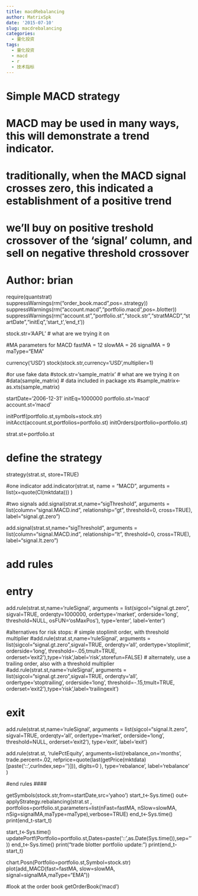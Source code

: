 ```yaml
---
title: macdRebalancing
author: MatrixSpk
date: '2015-07-10'
slug: macdrebalancing
categories:
  - 量化投资
tags:
  - 量化投资
  - macd
  - r
  - 技术指标
---
```

# Simple MACD strategy
#
# MACD may be used in many ways, this will demonstrate a trend indicator.
# 
# traditionally, when the MACD signal crosses zero, this indicated a establishment of a positive trend
#
# we'll buy on positive treshold crossover of the 'signal' column, and sell on negative threshold crossover
# 
# Author: brian
###############################################################################


require(quantstrat)
suppressWarnings(rm("order_book.macd",pos=.strategy))
suppressWarnings(rm("account.macd","portfolio.macd",pos=.blotter))
suppressWarnings(rm("account.st","portfolio.st","stock.str","stratMACD","startDate","initEq",'start_t','end_t'))

stock.str='AAPL' # what are we trying it on

#MA parameters for MACD
fastMA = 12 
slowMA = 26 
signalMA = 9
maType="EMA"

currency('USD')
stock(stock.str,currency='USD',multiplier=1)

#or use fake data
#stock.str='sample_matrix' # what are we trying it on
#data(sample_matrix)                 # data included in package xts
#sample_matrix<-as.xts(sample_matrix)

startDate='2006-12-31'
initEq=1000000
portfolio.st='macd'
account.st='macd'

initPortf(portfolio.st,symbols=stock.str)
initAcct(account.st,portfolios=portfolio.st)
initOrders(portfolio=portfolio.st)

strat.st<-portfolio.st


# define the strategy
strategy(strat.st, store=TRUE)

#one indicator
add.indicator(strat.st, name = "MACD", arguments = list(x=quote(Cl(mktdata))) )

#two signals
add.signal(strat.st,name="sigThreshold",
           arguments = list(column="signal.MACD.ind",
                            relationship="gt",
                            threshold=0,
                            cross=TRUE),
           label="signal.gt.zero")

add.signal(strat.st,name="sigThreshold",
           arguments = list(column="signal.MACD.ind",
                            relationship="lt",
                            threshold=0,
                            cross=TRUE),
           label="signal.lt.zero")

####
# add rules

# entry
add.rule(strat.st,name='ruleSignal', 
         arguments = list(sigcol="signal.gt.zero",
                          sigval=TRUE, orderqty=1000000, 
                          ordertype='market', 
                          orderside='long', 
                          threshold=NULL,
                          osFUN='osMaxPos'),
         type='enter',
         label='enter')

#alternatives for risk stops:
# simple stoplimit order, with threshold multiplier
#add.rule(strat.st,name='ruleSignal', arguments = list(sigcol="signal.gt.zero",sigval=TRUE, orderqty='all', ordertype='stoplimit', orderside='long', threshold=-.05,tmult=TRUE, orderset='exit2'),type='risk',label='risk',storefun=FALSE)
# alternately, use a trailing order, also with a threshold multiplier
#add.rule(strat.st,name='ruleSignal', arguments = list(sigcol="signal.gt.zero",sigval=TRUE, orderqty='all', ordertype='stoptrailing', orderside='long', threshold=-.15,tmult=TRUE, orderset='exit2'),type='risk',label='trailingexit')

# exit
add.rule(strat.st,name='ruleSignal', 
         arguments = list(sigcol="signal.lt.zero",
                          sigval=TRUE, orderqty='all', 
                          ordertype='market', 
                          orderside='long', 
                          threshold=NULL,
                          orderset='exit2'),
         type='exit',
         label='exit')

add.rule(strat.st, 'rulePctEquity',
        arguments=list(rebalance_on='months',
                       trade.percent=.02,
                       refprice=quote(last(getPrice(mktdata)[paste('::',curIndex,sep='')])),
                       digits=0
        ),
        type='rebalance',
        label='rebalance'
)

#end rules
####

getSymbols(stock.str,from=startDate,src='yahoo')
start_t<-Sys.time()
out<-applyStrategy.rebalancing(strat.st , portfolios=portfolio.st,parameters=list(nFast=fastMA, nSlow=slowMA, nSig=signalMA,maType=maType),verbose=TRUE)
end_t<-Sys.time()
print(end_t-start_t)

start_t<-Sys.time()
updatePortf(Portfolio=portfolio.st,Dates=paste('::',as.Date(Sys.time()),sep=''))
end_t<-Sys.time()
print("trade blotter portfolio update:")
print(end_t-start_t)

chart.Posn(Portfolio=portfolio.st,Symbol=stock.str)
plot(add_MACD(fast=fastMA, slow=slowMA, signal=signalMA,maType="EMA"))

#look at the order book
getOrderBook('macd')